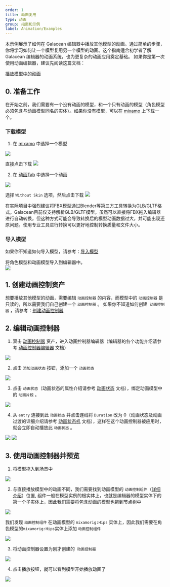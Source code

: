 ```yaml
---
order: 1
title: 动画复用
type: 动画
group: 指南和示例
label: Animation/Examples
---
```


本示例展示了如何在 Galacean 编辑器中播放其他模型的动画。通过简单的步骤，你将学习如何让一个模型复用另一个模型的动画。这个指南适合初学者了解 Galacean 编辑器的动画系统，也为更复杂的动画应用奠定基础。
如果你是第一次使用动画编辑器，建议先阅读这篇文档：

[播放模型中的动画](/docs/animation/examples/playAnimation/)

## 0. 准备工作

在开始之前，我们需要有一个没有动画的模型，和一个只有动画的模型（角色模型必须包含与动画模型同名的实体）。如果你没有模型，可以在 [mixamo](https://www.mixamo.com/#/?page=1&query=&type=Character) 上下载一个。

### 下载模型

1. 在 [mixamo](https://www.mixamo.com/#/?page=1&query=&type=Character) 中选择一个模型

<Image src="https://mdn.alipayobjects.com/huamei_3zduhr/afts/img/A*UF2BTbu598EAAAAAAAAAAAAADsJ_AQ/original" /> 

直接点击下载
<Image src="https://mdn.alipayobjects.com/huamei_3zduhr/afts/img/A*m9xuR4QewBEAAAAAAAAAAAAADsJ_AQ/original" />

2. 在 [动画Tab](https://www.mixamo.com/#/?page=1&query=&type=Motion%2CMotionPack) 中选择一个动画

<Image src="https://mdn.alipayobjects.com/huamei_3zduhr/afts/img/A*P_e2Q4D9AN4AAAAAAAAAAAAADsJ_AQ/original" /> 

选择 `Without Skin` 选项，然后点击下载
<Image src="https://mdn.alipayobjects.com/huamei_3zduhr/afts/img/A*ktbtQrG9rNEAAAAAAAAAAAAADsJ_AQ/original" />

<Callout type="positive">
  在实际项目中强烈建议将FBX模型通过Blender等第三方工具转换为GLB/GLTF格式。Galacean目前仅支持解析GLB/GLTF模型。虽然可以直接将FBX拖入编辑器进行自动转换，但这种方式可能会导致转换后的模型动画数据过大，并可能出现还原问题。使用专业工具进行转换可以更好地控制转换质量和文件大小。
</Callout>

### 导入模型
如果你不知道如何导入模型，请参考：[导入模型](/docs/animation/examples/playAnimation/#导入模型)

将角色模型和动画模型导入到编辑器中。  
<Image src="https://mdn.alipayobjects.com/huamei_3zduhr/afts/img/A*xApDR4D-Ed0AAAAAAAAAAAAADsJ_AQ/original" />


## 1. 创建动画控制资产
想要播放其他模型的动画，需要编辑 `动画控制器` 的内容，而模型中的 `动画控制器` 是只读的，所以需要我们自己创建一个 `动画控制器` 。
如果你不知道如何创建` 动画控制器` ，请参考：[创建动画控制器](/docs/animation/examples/playAnimation/#2-创建动画控制资产)

## 2. 编辑动画控制器

1. 双击 [动画控制器](/docs/animation/animatorController/) 资产，进入动画控制器编辑器（编辑器的各个功能介绍请参考 [动画控制器编辑器](/docs/animation/animatorController/) 文档）

<Image src="https://mdn.alipayobjects.com/huamei_3zduhr/afts/img/A*v8aUR4McTA4AAAAAAAAAAAAADsJ_AQ/original" /> 

2. 点击 `添加动画状态` 按钮，添加一个 `动画状态`

<Image src="https://mdn.alipayobjects.com/huamei_3zduhr/afts/img/A*G1moSpo20KcAAAAAAAAAAAAADsJ_AQ/original" /> 

3. 点击 `动画状态`（动画状态的属性介绍请参考 [动画状态](/docs/animation/animatorState/) 文档），绑定动画模型中的 `动画片段` 。 

<Image src="https://mdn.alipayobjects.com/huamei_3zduhr/afts/img/A*72LhQ5gOBmgAAAAAAAAAAAAADsJ_AQ/original" />

4. 从 `entry` 连接到此 `动画状态` 并点击连线将 `Duration` 改为 0（动画状态及动画过渡的详细介绍请参考 [动画状态机](/docs/animation/state-machine/) 文档），这样在这个动画控制器被应用时，就会立即自动播放此 `动画状态` 。

<Image src="https://mdn.alipayobjects.com/huamei_3zduhr/afts/img/A*wgBgQor0c5wAAAAAAAAAAAAADsJ_AQ/original" />
<Image src="https://mdn.alipayobjects.com/huamei_3zduhr/afts/img/A*NgW5QZ4vaFEAAAAAAAAAAAAADsJ_AQ/original" />

## 3. 使用动画控制器并预览

1. 将模型拖入到场景中

<Image src="https://mdn.alipayobjects.com/huamei_3zduhr/afts/img/A*uEGPTZfKEZwAAAAAAAAAAAAADsJ_AQ/original" />

2. 与直接播放模型中的动画不同，我们需要找到动画模型的 `动画控制组件`（[详细介绍](/docs/animation/animator/)）位置, 组件一般在模型实例的根实体上，也就是编辑器的模型实体下的第一个子实体上，因此我们需要将包含动画的模型也拖到节点树中

<Image src="https://mdn.alipayobjects.com/huamei_3zduhr/afts/img/A*kjmDSZeyq4QAAAAAAAAAAAAADsJ_AQ/original" />

我们发现 `动画控制组件` 在动画模型的 `mixamorig:Hips` 实体上，因此我们需要在角色模型的`mixamorig:Hips`实体上添加 `动画控制组件`

<Image src="https://mdn.alipayobjects.com/huamei_3zduhr/afts/img/A*HCzWTrsp1isAAAAAAAAAAAAADsJ_AQ/original" />


3. 将动画控制器设置为刚才创建的` 动画控制器`

<Image src="https://mdn.alipayobjects.com/huamei_3zduhr/afts/img/A*dFGgRqk0tvgAAAAAAAAAAAAADsJ_AQ/original" />

4. 点击播放按钮，就可以看到模型开始播放动画了

<Image src="https://mdn.alipayobjects.com/huamei_3zduhr/afts/img/A*EeXDQp4PVRkAAAAAAAAAAAAADsJ_AQ/original" /> 

